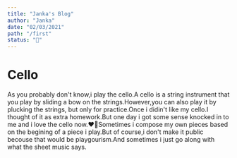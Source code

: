 ```yaml
---
title: "Janka's Blog"
author: "Janka"
date: "02/03/2021"
path: "/first"
status: "🌱"
---
```


# Cello
As you probably don't know,i play the cello.A cello is a string instrument that you play by sliding a bow on the strings.However,you can also play it by  plucking the strings, but only for practice.Once i didin't like my cello.I thought of it as extra homework.But one day i got some sense knocked in to me and i love the cello now.❤️🎵️Sometimes i compose my own pieces based on the begining of a piece i play.But of course,i don't make it public becouse that would be playgourism.And sometimes i just go along with what the sheet music says.

